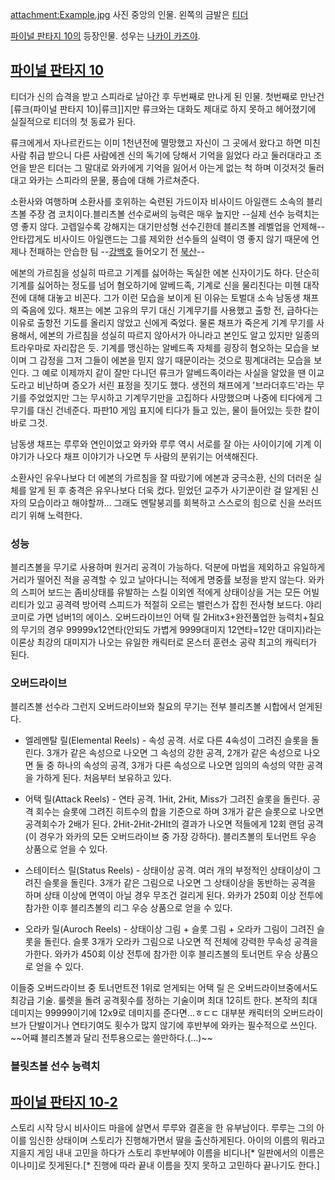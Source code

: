 attachment:Example.jpg
사진 중앙의 인물. 왼쪽의 금발은 [[티더]]

[[파이널 판타지 10]]의 등장인물. 성우는 [[나카이 카즈야]].

== [[파이널 판타지 10]] ==
티더가 신의 습격을 받고 스피라로 날아간 후 두번째로 만나게 된 인물. 첫번째로 만난건 [류크(파이널 판타지 10)|류크]]지만 류크와는 대화도 제대로 하지 못하고 헤어졌기에 실질적으로 티더의 첫 동료가 된다.

류크에게서 자나르칸드는 이미 1천년전에 멸망했고 자신이 그 곳에서 왔다고 하면 미친사람 취급 받으니 다른 사람에겐 신의 독기에 당해서 기억을 잃었다 라고 둘러대라고 조언을 받은 티더는 그 말대로 와카에게 기억을 잃어서 아는게 없는 척 하며 이것저것 둘러대고 와카는 스피라의 문물, 풍습에 대해 가르쳐준다.

소환사와 여행하며 소환사를 호위하는 숙련된 가드이자 비사이드 아일랜드 소속의 블리츠볼 주장 겸 코치이다.블리츠볼 선수로써의 능력은 매우 높지만 --실제 선수 능력치는 영 좋지 않다. 고렙일수록 강해지는 대기만성형 선수긴한데 블리츠볼 레벨업을 언제해-- 안타깝게도 비사이드 아일랜드는 그를 제외한 선수들의 실력이 영 좋지 않기 때문에 언제나 전패하는 안습한 팀 --[[강백호]] 들어오기 전 [[북산]]--

에본의 가르침을 성실히 따르고 기계를 싫어하는 독실한 에본 신자이기도 하다. 단순히 기계를 싫어하는 정도를 넘어 혐오하기에 알베드족, 기계로 신을 물리친다는 미헨 대작전에 대해 대놓고 비꼰다. 그가 이런 모습을 보이게 된 이유는 토벌대 소속 남동생 채프의 죽음에 있다. 채프는 에본 고유의 무기 대신 기계무기를 사용했고 출항 전, 급하다는 이유로 출항전 기도를 올리지 않았고 신에게 죽었다. 물론 채프가 죽은게 기계 무기를 사용해서, 에본의 가르침을 성실히 따르지 않아서가 아니라고 본인도 알고 있지만 일종의 트라우마로 자리잡은 듯. 기계를 맹신하는 알베드족 자체를 굉장히 혐오하는 모습을 보이며 그 감정을 그저 그들이 에본을 믿지 않기 때문이라는 것으로 핑계대려는 모습을 보인다. 그 예로 이제까지 같이 잘만 다니던 류크가 알베드족이라는 사실을 알았을 땐 이교도라고 비난하며 증오가 서린 표정을 짓기도 했다. 생전의 채프에게 '브라더후드'라는 무기를 주었었지만 그는 무시하고 기계무기만을 고집하다 사망했으며 나중에 티다에게 그 무기를 대신 건네준다. 파판10 게임 표지에 티다가 들고 있는, 물이 들어있는 듯한 칼이 바로 그것.

남동생 채프는 루루와 연인이었고 와카와 루루 역시 서로를 잘 아는 사이이기에 기계 이야기가 나오다 채프 이야기가 나오면 두 사람의 분위기는 어색해진다.

소환사인 유우나보다 더 에본의 가르침을 잘 따랐기에 에본과 궁극소환, 신의 더러운 실체를 알게 된 후 충격은 유우나보다 더욱 컸다. 믿었던 교주가 사기꾼이란 걸 알게된 신자의 모습이라고 해야할까... 그래도 멘탈붕괴를 회복하고 스스로의 힘으로 신을 쓰러뜨리기 위해 노력한다.

=== 성능 ===
블리츠볼을 무기로 사용하며 원거리 공격이 가능하다. 덕분에 마법을 제외하고 유일하게 거리가 떨어진 적을 공격할 수 있고 날아다니는 적에게 명중률 보정을 받지 않는다. 와카의 스피어 보드는 좀비상태를 유발하는 스킬 이외엔  적에게 상태이상을 거는 모든 어빌리티가 있고 공격력 방어력 스피드가 적절히 오르는 밸런스가 잡힌 전사형 보드다. 야리코미로 가면 넘버1의 에이스. 오버드라이브인 어택 릴 2Hitx3+완전풀업한 능력치+칠요의 무기의 경우 99999x12연타(안되도 가볍게 9999대미지 12연타=12만 대미지)라는 이론상 최강의 대미지가 나오는 유일한 캐릭터로 몬스터 훈련소 공략 최고의 캐릭터가 된다.

=== 오버드라이브 ===
블리츠볼 선수라 그런지 오버드라이브와 칠요의 무기는 전부 블리츠볼 시합에서 얻게된다.

* 엘레멘탈 릴(Elemental Reels) - 속성 공격. 서로 다른 4속성이 그려진 슬롯을 돌린다. 3개가 같은 속성으로 나오면 그 속성의 강한 공격, 2개가 같은 속성으로 나오면 둘 중 하나의 속성의 공격, 3개가 다른 속성으로 나오면 임의의 속성의 약한 공격을 가하게 된다. 처음부터 보유하고 있다.

* 어택 릴(Attack Reels) - 연타 공격. 1Hit, 2Hit, Miss가 그려진 슬롯을 돌린다. 공격 회수는 슬롯에 그려진 히트수의 합을 기준으로 하며 3개가 같은 슬롯으로 나오면 공격회수가 2배가 된다. 2Hit-2Hit-2HIt의 결과가 나오면 적들에게 12회 랜덤 공격(이 경우가 와카의 모든 오버드라이브 중 가장 강하다). 블리츠볼의 토너먼트 우승 상품으로 얻을 수 있다.

* 스테이터스 릴(Status Reels) - 상태이상 공격. 여러 개의 부정적인 상태이상이 그려진 슬롯을 돌린다. 3개가 같은 그림으로 나오면 그 상태이상을 동반하는 공격을 하며 상태 이상에 면역이 아닐 경우 무조건 걸리게 된다. 와카가 250회 이상 전투에 참가한 이후 블리츠볼의 리그 우승 상품으로 얻을 수 있다.

* 오라카 릴(Auroch Reels) - 상태이상 그림 + 슬롯 그림 + 오라카 그림이 그려진 슬롯을 돌린다. 슬롯 3개가 오라카 그림으로 나오면 적 전체에 강력한 무속성 공격을 가한다. 와카가 450회 이상 전투에 참가한 이후 블리츠볼의 토너먼트 우승 상품으로 얻을 수 있다.

이들중 오버드라이브 중 토너먼트전 1위로 얻게되는 어택 릴 은 오버드라이브중에서도 최강급 기술.
룰렛을 돌려 공격횟수를 정하는 기술이며 최대 12히트 한다. 본작의 최대 데미지는 99999이기에 12x9로 데미지를 준다면...ㅎㄷㄷ 대부분 캐릭터의 오버드라이브가 단발이거나 연타기여도 횟수가 많지 않기에 후반부에 와카는 필수적으로 쓰인다.
~~어쨰 블리츠볼과 달리 전투용으로는 쓸만하다.(...)~~

=== 블릿츠볼 선수 능력치 ===


== [[파이널 판타지 10-2]] ==
스토리 시작 당시 비사이드 마을에 살면서 루루와 결혼을 한 유부남이다. 루루는 그의 아이를 임신한 상태이며 스토리가 진행해가면서 딸을 출산하게된다.
아이의 이름의 뭐라고 지을지 게임 내내 고민을 하다가 스토리 후반부에야 이름을 비디나[* 일판에서의 이름은 이나미]로 짓게된다.[* 진행에 따라 끝내 이름을 짓지 못하고 고민하다 끝나기도 한다.]
